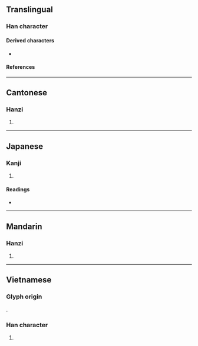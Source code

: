 {{character info}}
{{character info|0x2F8FD}}
==Translingual==

===Han character===
{{Han char|rn=85|rad=水|as=05|sn=8|four=35130|canj=EDM|ids=⿰氵本}}

====Derived characters====
* {{l|mul|𬕙}}

====References====
{{Han ref|kx=0616.010|dkj=17280|dj=1009.150|hdz=31581.030|uh=6CCD}}
{{Han ref|uh=2F8FD}}

----

==Cantonese==

===Hanzi===
{{yue-hanzi|jyut=[[ban1]]|y=ban1}}

# {{rfdef|yue|sort=水05}}

----

==Japanese==

===Kanji===
{{ja-kanji|grade=|rs=水05}}

# {{rfdef|ja|sort=水05}}

====Readings====
* {{ja-readings|on=[[ほん]] (hon), [[ぼん]] (bon)|kun=}}

----

==Mandarin==

===Hanzi===
{{cmn-hanzi|pin=[[bēn]] ([[ben1]]), [[bèn]] ([[ben4]])|wg=pen<sup>1</sup>, pen<sup>4</sup>}}

# {{rfdef|cmn|sort=水05}}

----

==Vietnamese==

===Glyph origin===
{{Han compound|水#Vietnamese|本#Vietnamese|alt1=氵|c1=s|c2=p|t1=water|tr2={{vi-l|bản}}|ls=psc}}.

===Han character===
{{vi-readings|rs=水05
|nom=bẩn
}}

# {{Nom form of|bẩn|[[dirty]]}}